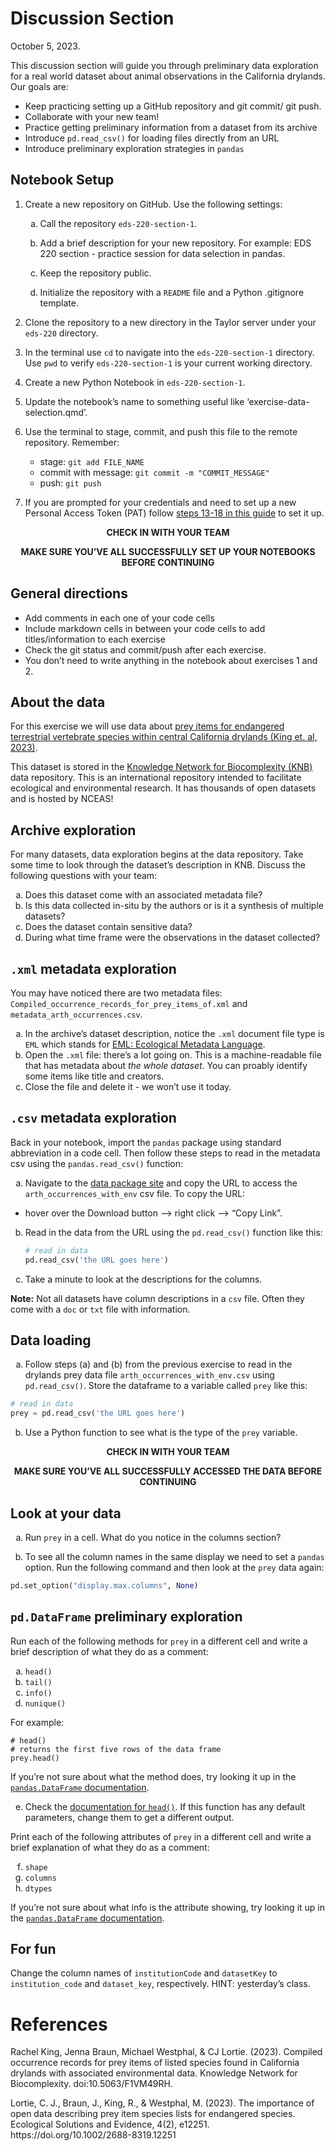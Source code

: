 
# Discussion Section

October 5, 2023.

This discussion section will guide you through preliminary data exploration for a real world dataset about animal observations in the California drylands. Our goals are:

- Keep practicing setting up a GitHub repository and git commit/ git push.
- Collaborate with your new team!
- Practice getting preliminary information from a dataset from its archive
- Introduce `pd.read_csv()` for loading files directly from an URL
- Introduce preliminary exploration strategies in `pandas`

:::{.callout-tip}
## Notebook Setup
1. Create a new repository on GitHub. Use the following settings:

    a. Call the repository `eds-220-section-1`.

    b. Add a brief description for your new repository. For example: EDS 220 section - practice session for data selection in pandas.

    c. Keep the repository public.

    d. Initialize the repository with a `README` file and a Python .gitignore template.

2. Clone the repository to a new directory in the Taylor server under your `eds-220` directory.

3. In the terminal use `cd` to navigate into the `eds-220-section-1` directory. Use `pwd` to verify `eds-220-section-1` is your current working directory.

3. Create a new Python Notebook in `eds-220-section-1`. 

4. Update the notebook's name to something useful like 'exercise-data-selection.qmd'.

5. Use the terminal to stage, commit, and push this file to the remote repository. Remember:
    - stage: `git add FILE_NAME`
    - commit with message: `git commit -m "COMMIT_MESSAGE"`
    - push: `git push`

6. If you are prompted for your credentials and need to set up a new Personal Access Token (PAT) follow [steps 13-18 in this guide](https://docs.google.com/document/d/1Pk6_rUDdFjdGg-YVo9Cl8ET3iDsYahyaP0VMRD4UHUk/edit?usp=sharing/) to set it up.


<p style="text-align: center;">
**CHECK IN WITH YOUR TEAM** 
</p>
<p style="text-align: center;">
**MAKE SURE YOU'VE ALL SUCCESSFULLY SET UP YOUR NOTEBOOKS BEFORE CONTINUING**
</p>

:::


:::{.callout-note}
## General directions
- Add comments in each one of your code cells 
- Include markdown cells in between your code cells to add titles/information to each exercise
- Check the git status and commit/push after each exercise. 
- You don't need to write anything in the notebook about exercises 1 and 2. 
:::

:::{.callout-note}
## About the data

For this exercise we will use data about [prey items for endangered terrestrial vertebrate species within central California drylands (King et. al, 2023)](https://knb.ecoinformatics.org/view/doi%3A10.5063%2FF1VM49RH). 

This dataset is stored in the [Knowledge Network for Biocomplexity (KNB)](https://knb.ecoinformatics.org) data repository. This is an international repository intended to facilitate ecological and environmental research. It has thousands of open datasets and is hosted by NCEAS!
:::

<!-- Data exploration -->
## Archive exploration
For many datasets, data exploration begins at the data repository. Take some time to look through the dataset's description in KNB. Discuss the following questions with your team:

a. Does this dataset come with an associated metadata file?
b. Is this data collected in-situ by the authors or is it a synthesis of multiple datasets?
c. Does the dataset contain sensitive data?
d. During what time frame were the observations in the dataset collected?

## `.xml` metadata exploration

You may have noticed there are two metadata files: `Compiled_occurrence_records_for_prey_items_of.xml` and `metadata_arth_occurrences.csv`. 

a. In the archive's dataset description, notice the `.xml` document file type is `EML` which stands for [EML: Ecological Metadata Language](https://eml.ecoinformatics.org). 
b. Open the `.xml` file: there's a lot going on. This is a machine-readable file that has metadata about *the whole dataset*. You can proably identify some items like title and creators. 
c. Close the file and delete it - we won't use it today. 

## `.csv` metadata exploration

Back in your notebook, import the `pandas` package using standard abbreviation in a code cell. Then follow these steps to read in the metadata csv using the `pandas.read_csv()` function:

a. Navigate to the [data package site](https://knb.ecoinformatics.org/view/doi%3A10.5063%2FF1VM49RH) and copy the URL to access the `arth_occurrences_with_env` csv file. To copy the URL: 

- hover over the Download button –> right click –> “Copy Link".

b. Read in the data from the URL using the `pd.read_csv()` function like this:

    ```python
    # read in data
    pd.read_csv('the URL goes here')
    ```

c. Take a minute to look at the descriptions for the columns. 

**Note:** Not all datasets have column descriptions in a `csv` file. Often they come with a `doc` or `txt` file with information. 

<!-- Data loading -->
## Data loading
a. Follow steps (a) and (b) from the previous exercise to read in the drylands prey data file `arth_occurrences_with_env.csv` using `pd.read_csv()`. Store the dataframe to a variable called `prey` like this:

```python
# read in data
prey = pd.read_csv('the URL goes here')
```

b. Use a Python function to see what is the type of the `prey` variable. 

<p style="text-align: center;">
**CHECK IN WITH YOUR TEAM** 
</p>
<p style="text-align: center;">
**MAKE SURE YOU'VE ALL SUCCESSFULLY ACCESSED THE DATA BEFORE CONTINUING**
</p>

## Look at your data

a. Run `prey` in a cell. What do you notice in the columns section?

b. To see all the column names in the same display we need to set a `pandas` option. Run the following command and then look at the `prey` data again:
```python
pd.set_option("display.max.columns", None)
```

## `pd.DataFrame` preliminary exploration

Run each of the following methods for `prey` in a different cell and write a brief description of what they do as a comment: 

a. `head()`
b. `tail()`
c. `info()`
d. `nunique()`

For example:

```
# head()
# returns the first five rows of the data frame
prey.head()
```

If you're not sure about what the method does, try looking it up in the [`pandas.DataFrame` documentation](https://pandas.pydata.org/docs/reference/api/pandas.DataFrame.html).

e. Check the [documentation for `head()`](https://pandas.pydata.org/docs/reference/api/pandas.DataFrame.head.html#pandas.DataFrame.head). If this function has any default parameters, change them to get a different output. 

Print each of the following attributes of `prey` in a different cell and write a brief explanation of what they do as a comment:

f. `shape`
g. `columns`
h. `dtypes`

If you're not sure about what info is the attribute showing, try looking it up in the [`pandas.DataFrame` documentation](https://pandas.pydata.org/docs/reference/api/pandas.DataFrame.html).

## For fun
Change the column names of `institutionCode` and `datasetKey` to `institution_code` and  `dataset_key`, respectively. HINT: yesterday's class.

# References

Rachel King, Jenna Braun, Michael Westphal, & CJ Lortie. (2023). Compiled occurrence records for prey items of listed species found in California drylands with associated environmental data. Knowledge Network for Biocomplexity. doi:10.5063/F1VM49RH.

Lortie, C. J., Braun, J., King, R., & Westphal, M. (2023). The importance of open data describing prey item species lists for endangered species. Ecological Solutions and Evidence, 4(2), e12251. https://doi.org/10.1002/2688-8319.12251


<!--
```python
import pandas as pd
pd.read_csv("https://knb.ecoinformatics.org/knb/d1/mn/v2/object/urn%3Auuid%3A3baf7289-bf90-4db3-ad11-58785c09b26e")
```


```python
prey = pd.read_csv("https://knb.ecoinformatics.org/knb/d1/mn/v2/object/urn%3Auuid%3A23d42528-1048-45d4-85d1-7e13b666e744")
prey
```
-->